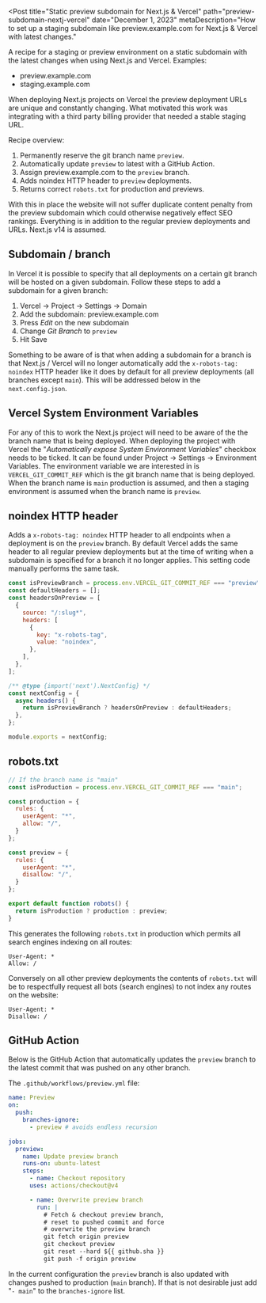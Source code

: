 
<Post
  title="Static preview subdomain for Next.js & Vercel"
  path="preview-subdomain-nextj-vercel"
  date="December 1, 2023"
  metaDescription="How to set up a staging subdomain like preview.example.com
  for Next.js & Vercel with latest changes."
>
  A recipe for a staging or preview environment on a static subdomain with the
  latest changes when using Next.js and Vercel. Examples:

  + preview.example.com
  + staging.example.com

  When deploying Next.js projects on Vercel the preview deployment URLs
  are unique and constantly changing. What motivated this work was integrating
  with a third party billing provider that needed a stable staging URL.

  Recipe overview:

  1. Permanently reserve the git branch name `preview`.
  2. Automatically update `preview` to latest with a GitHub Action.
  3. Assign preview.example.com to the `preview` branch.
  4. Adds noindex HTTP header to `preview` deployments.
  5. Returns correct `robots.txt` for production and previews.

  With this in place the website will not suffer duplicate content penalty
  from the preview subdomain which could otherwise negatively effect SEO
  rankings. Everything is in addition to the regular preview deployments and
  URLs. Next.js v14 is assumed.

  ## Subdomain / branch
  In Vercel it is possible to specify that all deployments on a certain git
  branch will be hosted on a given subdomain. Follow these steps to add a
  subdomain for a given branch:

  1. Vercel -> Project -> Settings -> Domain
  2. Add the subdomain: preview.example.com
  3. Press *Edit* on the new subdomain
  4. Change *Git Branch* to `preview`
  5. Hit Save

  Something to be aware of is that when adding a subdomain for a branch is
  that Next.js / Vercel will no longer automatically add the
  `x-robots-tag: noindex` HTTP header like it does by default for all
  preview deployments (all branches except `main`). This will be addressed
  below in the `next.config.json`.

  ## Vercel System Environment Variables
  For any of this to work the Next.js project will need to be aware of the
  the branch name that is being deployed. When deploying the project with
  Vercel the "*Automatically expose System Environment Variables*" checkbox
  needs to be ticked. It can be found under Project -> Settings ->
  Environment Variables. The environment variable we are interested in is
  `VERCEL_GIT_COMMIT_REF` which is the git branch name that is being deployed.
  When the branch name is `main` production is assumed, and then a staging
  environment is assumed when the branch name is `preview`.

  ## noindex HTTP header
  Adds a `x-robots-tag: noindex` HTTP header to all endpoints when a deployment
  is on the `preview` branch. By default Vercel adds the same header to all
  regular preview deployments but at the time of writing when a subdomain is
  specified for a branch it no longer applies. This setting code manually
  performs the same task.

  ```javascript
  const isPreviewBranch = process.env.VERCEL_GIT_COMMIT_REF === "preview";
  const defaultHeaders = [];
  const headersOnPreview = [
    {
      source: "/:slug*",
      headers: [
        {
          key: "x-robots-tag",
          value: "noindex",
        },
      ],
    },
  ];

  /** @type {import('next').NextConfig} */
  const nextConfig = {
    async headers() {
      return isPreviewBranch ? headersOnPreview : defaultHeaders;
    },
  };

  module.exports = nextConfig;
  ```

  ## robots.txt
  ```javascript
  // If the branch name is "main"
  const isProduction = process.env.VERCEL_GIT_COMMIT_REF === "main";

  const production = {
    rules: {
      userAgent: "*",
      allow: "/",
    }
  };

  const preview = {
    rules: {
      userAgent: "*",
      disallow: "/",
    }
  };

  export default function robots() {
    return isProduction ? production : preview;
  }
  ```

  This generates the following `robots.txt` in production which permits
  all search engines indexing on all routes:

  ```
  User-Agent: *
  Allow: /
  ```

  Conversely on all other preview deployments the contents of `robots.txt`
  will be to respectfully request all bots (search engines) to not index any
  routes on the website:

  ```
  User-Agent: *
  Disallow: /
  ```

## GitHub Action

  Below is the GitHub Action that automatically updates the `preview` branch
  to the latest commit that was pushed on any other branch.

  The `.github/workflows/preview.yml` file:

  ```yml
  name: Preview
  on:
    push:
      branches-ignore:
        - preview # avoids endless recursion

  jobs:
    preview:
      name: Update preview branch
      runs-on: ubuntu-latest
      steps:
        - name: Checkout repository
        uses: actions/checkout@v4

        - name: Overwrite preview branch
          run: |
            # Fetch & checkout preview branch,
            # reset to pushed commit and force
            # overwrite the preview branch
            git fetch origin preview
            git checkout preview
            git reset --hard ${{ github.sha }}
            git push -f origin preview
  ```

  In the current configuration the `preview` branch is also updated with
  changes pushed to production (`main` branch). If that is not desirable
  just add "`- main`" to the `branches-ignore` list.
</Post>